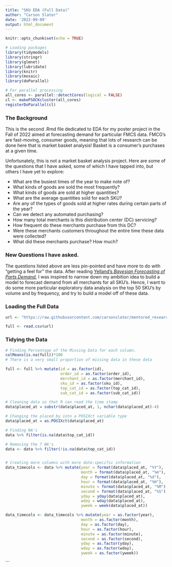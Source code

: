 ```yaml
---
title: "SKU EDA (Full Data)"
author: "Carson Slater"
date: '2022-09-09'
output: html_document
---
```


```r
knitr::opts_chunk$set(echo = TRUE)
```

```r
# Loading packages
library(tidymodels)
library(stringr)
library(glmnet)
library(lubridate)
library(knitr)
library(mosaic)
library(doParallel)
```

```r
# For parallel processing
all_cores <- parallel::detectCores(logical = FALSE)
cl <- makePSOCKcluster(all_cores)
registerDoParallel(cl)
```

### The Background

This is the second .Rmd file dedicated to EDA for my poster project in the Fall of 2022 aimed at forecasting demand for particular FMCS data. FMCG's are fast-moving, consumer goods, meaning that lots of research can be done here that is market basket analysis! Basket is a consumer's purchases at a given time.

Unfortunately, this is not a market basket analysis project. Here are some of the questions that I have asked, some of which I have tapped into, but others I have yet to explore:

 - What are the busiest times of the year to make note of?
 - What kinds of goods are sold the most frequently?
 - What kinds of goods are sold at higher quantities?
 - What are the average quantities sold for each SKU?
 - Are any of the types of goods sold at higher rates during certain parts of the year?
 - Can we detect any automated purchasing?
 - How many total merchants is this distribution center (DC) servicing?
 - How frequent do these merchants purchase from this DC?
 - Were these merchants customers throughout the entire time these data were collected?
 - What did these merchants purchase? How much?
 
### New Questions I have asked.

The questions listed above are less pin-pointed and have more to do with "getting a feel for" the data. After reading [Yelland's *Bayesian Forecasting of Parts Demand* ](https://www.sciencedirect.com/science/article/pii/S0169207009001770?casa_token=WKwx9lufKc4AAAAA:kEO3S0jjCzmsVLZa8arVvXiatZEDVS9MJcSA4U2cspr7vnqpeTyQttf1bs78hTCOHaRZoxRi3A), I was inspired to narrow down my ambition idea to build a model to forecast demand from all merchants for all SKU's. Hence, I want to do some more particular exploratory data analysis on the top 50 SKU's by volume and by frequency, and try to build a model off of these data.

### Loading the Full Data
```r
url <- "https://raw.githubusercontent.com/carsonslater/mentored_research2022/Main/new_baskets_full.csv"

full <- read.csv(url)
```

### Tidying the Data
```r
# Finding Percentage of the Missing Data for each column.
colMeans(is.na(full))*100
# There is a very small proportion of missing data in these data 

full <- full %>% mutate(id = as.factor(id), 
                        order_id = as.factor(order_id), 
                        merchant_id = as.factor(merchant_id), 
                        sku_id = as.factor(sku_id), 
                        top_cat_id = as.factor(top_cat_id), 
                        sub_cat_id = as.factor(sub_cat_id))

# Cleaning data so that R can read the time stamp
data$placed_at = substr(data$placed_at, 1, nchar(data$placed_at)-4)

# Changing the placed_by into a POSIXct variable type
data$placed_at = as.POSIXct(data$placed_at)

# Finding NA's
data %>% filter(is.na(data$top_cat_id))

# Removing the 7 NA's
data <- data %>% filter(!is.na(data$top_cat_id))


# Creating more columns with more date-specific information
data_timecols <- data %>% mutate(year = format(data$placed_at, "%Y"),
                                 month = format(data$placed_at, "%m"),
                                 day = format(data$placed_at, "%d"),
                                 hour = format(data$placed_at, "%H"),
                                 minute = format(data$placed_at, "%M"),
                                 second = format(data$placed_at, "%S"),
                                 yday = yday(data$placed_at),
                                 wday = wday(data$placed_at),
                                 yweek = week(data$placed_at))

data_timecols <- data_timecols %>% mutate(year = as.factor(year),
                                 month = as.factor(month),
                                 day = as.factor(day),
                                 hour = as.factor(hour),
                                 minute = as.factor(minute),
                                 second = as.factor(second),
                                 yday = as.factor(yday),
                                 wday = as.factor(wday),
                                 yweek = as.factor(yweek))

```
```

